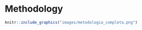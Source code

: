 
# Methodology {#methodology}


```r
knitr::include_graphics("images/metodologia_completa.png")
```


